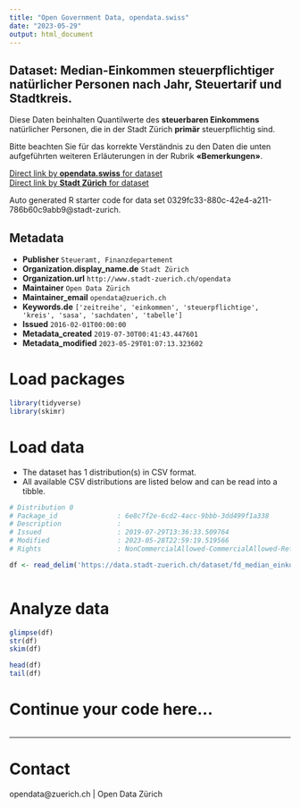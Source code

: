 ```yaml
---
title: "Open Government Data, opendata.swiss"
date: "2023-05-29"
output: html_document
---
```


## Dataset: Median-Einkommen steuerpflichtiger natürlicher Personen nach Jahr, Steuertarif und Stadtkreis.

Diese Daten beinhalten Quantilwerte des **steuerbaren Einkommens** natürlicher Personen, die in der Stadt Zürich **primär** steuerpflichtig sind. 

Bitte beachten Sie für das korrekte Verständnis zu den Daten die unten aufgeführten weiteren Erläuterungen in der Rubrik **«Bemerkungen»**.



[Direct link by **opendata.swiss** for dataset](https://opendata.swiss/de/dataset/median-einkommen-steuerpflichtiger-naturlicher-personen-nach-jahr-steuertarif-und-stadtkreis)<br>
[Direct link by **Stadt Zürich** for dataset](https://data.stadt-zuerich.ch/dataset/fd_median_einkommen_kreis_od1007)

Auto generated R starter code for data set 0329fc33-880c-42e4-a211-786b60c9abb9@stadt-zurich.

## Metadata

- **Publisher** `Steueramt, Finanzdepartement`
- **Organization.display_name.de** `Stadt Zürich`
- **Organization.url** `http://www.stadt-zuerich.ch/opendata`
- **Maintainer** `Open Data Zürich`
- **Maintainer_email** `opendata@zuerich.ch`
- **Keywords.de** `['zeitreihe', 'einkommen', 'steuerpflichtige', 'kreis', 'sasa', 'sachdaten', 'tabelle']`
- **Issued** `2016-02-01T00:00:00`
- **Metadata_created** `2019-07-30T00:41:43.447601`
- **Metadata_modified** `2023-05-29T01:07:13.323602`


# Load packages

```r

library(tidyverse)
library(skimr)

```

# Load data

-   The dataset has 1 distribution(s) in CSV format.
-   All available CSV distributions are listed below and can be read into a tibble.

```r

# Distribution 0
# Package_id               : 6e8c7f2e-6cd2-4acc-9bbb-3dd499f1a338
# Description              : 
# Issued                   : 2019-07-29T13:36:33.509764
# Modified                 : 2023-05-28T22:59:19.519566
# Rights                   : NonCommercialAllowed-CommercialAllowed-ReferenceNotRequired

df <- read_delim('https://data.stadt-zuerich.ch/dataset/fd_median_einkommen_kreis_od1007/download/WIR100OD1007.csv')



```

# Analyze data

```r

glimpse(df)
str(df)
skim(df)

head(df)
tail(df)

```

# Continue your code here...

```r

```

------------------------------------------------------------------------

# Contact

opendata@zuerich.ch | Open Data Zürich
